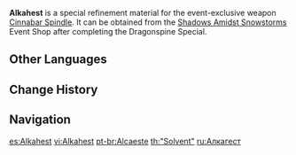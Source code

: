 {{Item Infobox
|id           = 200108
|image        = Item Alkahest.png
|type         = Refinement Materials
|invCategory  = Character Development Items
|rarity       = 4
|effect       = Specialized refinement material for the Cinnabar Spindle.
|description  = A silver substance shining with an otherworldly light that is a deadly corrosive poison to things of this world. And yet it also has the power to sublimate matter...
|source1      = [[Shadows Amidst Snowstorms]] Event
}}
'''Alkahest''' is a special refinement material for the event-exclusive weapon [[Cinnabar Spindle]]. It can be obtained from the [[Shadows Amidst Snowstorms]] Event Shop after completing the Dragonspine Special.

==Other Languages==
{{Other Languages
|en      = Alkahest
|zhs     = 「溶媒」
|zhs_rm  = "Róngméi"
|zht     = 「溶媒」
|zht_rm  = "Róngméi"
|zh_tl   = "Solvent"
|ja      = 「溶媒」
|ja_rm   = "Youbai"
|ja_tl   = "Solvent"
|ko      = 「용매」
|ko_rm   = 
|ko_tl   = 
|es      = Alkahest
|fr      = Alkahest
|ru      = Алкагест
|th      = "Solvent"
|vi      = Alkahest
|de      = Alkahest
|id      = Alkahest
|pt      = Alcaeste
|pt_tl   = 
}}

==Change History==
{{Change History|2.3}}

==Navigation==
{{Development Item Navbox|type=Weapon Materials}}

[[es:Alkahest]]
[[vi:Alkahest]]
[[pt-br:Alcaeste]]
[[th:"Solvent"]]
[[ru:Алкагест]]